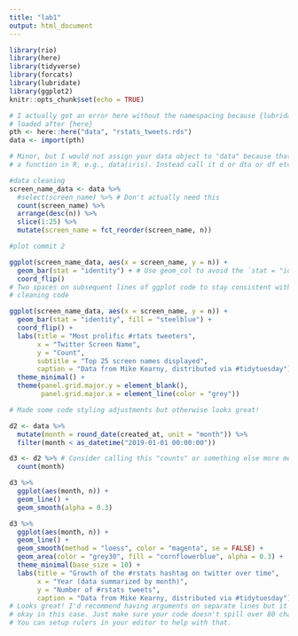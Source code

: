 ```yaml
---
title: "lab1"
output: html_document
---
```


```r
library(rio)
library(here)
library(tidyverse)
library(forcats)
library(lubridate)
library(ggplot2)
knitr::opts_chunk$set(echo = TRUE)


```


```r
# I actually got an error here without the namespacing because {lubridate} was
# loaded after {here}
pth <- here::here("data", "rstats_tweets.rds") 
data <- import(pth)

# Minor, but I would not assign your data object to "data" because that's also
# a function in R, e.g., data(iris). Instead call it d or dta or df etc.
```

```r
#data cleaning 
screen_name_data <- data %>% 
  #select(screen_name) %>% # Don't actually need this
  count(screen_name) %>% 
  arrange(desc(n)) %>% 
  slice(1:25) %>% 
  mutate(screen_name = fct_reorder(screen_name, n))

#plot commit 2

ggplot(screen_name_data, aes(x = screen_name, y = n)) +
  geom_bar(stat = "identity") + # Use geom_col to avoid the `stat = "identity"`
  coord_flip()
# Two spaces on subsequent lines of ggplot code to stay consistent with your 
# cleaning code
```

```r
ggplot(screen_name_data, aes(x = screen_name, y = n)) +
  geom_bar(stat = "identity", fill = "steelblue") +
  coord_flip() + 
  labs(title = "Most prolific #rtats tweeters", 
       x = "Twitter Screen Name", 
       y = "Count", 
       subtitle = "Top 25 screen names displayed", 
       caption = "Data from Mike Kearny, distributed via #tidytuesday") +
  theme_minimal() +
  theme(panel.grid.major.y = element_blank(), 
        panel.grid.major.x = element_line(color = "grey"))

# Made some code styling adjustments but otherwise looks great!  
```

```r
d2 <- data %>%
  mutate(month = round_date(created_at, unit = "month")) %>%
  filter(month < as_datetime("2019-01-01 00:00:00"))

d3 <- d2 %>% # Consider calling this "counts" or something else more meaningful
  count(month)

d3 %>%
  ggplot(aes(month, n)) +
  geom_line() +
  geom_smooth(alpha = 0.3)

```


```r

d3 %>%
  ggplot(aes(month, n)) +
  geom_line() +
  geom_smooth(method = "loess", color = "magenta", se = FALSE) +
  geom_area(color = "grey30", fill = "cornflowerblue", alpha = 0.3) +
  theme_minimal(base_size = 10) +
  labs(title = "Growth of the #rstats hashtag on twitter over time",
       x = "Year (data summarized by month)",
       y = "Number of #rstats tweets",
       caption = "Data from Mike Kearny, distributed via #tidytuesday")
# Looks great! I'd recommend having arguments on separate lines but it looks
# okay in this case. Just make sure your code doesn't spill over 80 characters.
# You can setup rulers in your editor to help with that.
```

